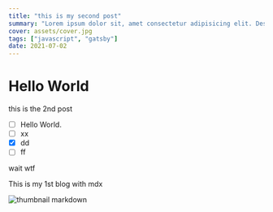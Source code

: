 ```yaml
---
title: "this is my second post"
summary: "Lorem ipsum dolor sit, amet consectetur adipisicing elit. Deserunt, odio."
cover: assets/cover.jpg
tags: ["javascript", "gatsby"]
date: 2021-07-02
---
```



# Hello World

this is the 2nd post

- [ ] Hello World.
- [ ] xx
- [x] dd
- [ ] ff

wait wtf

<PageTitle ItemsCountNumber={2}>This is my 1st blog with mdx</PageTitle>

![thumbnail markdown](assets/cover.jpg "test")
